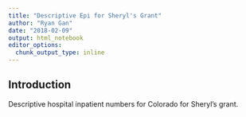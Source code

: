 ```yaml
---
title: "Descriptive Epi for Sheryl's Grant"
author: "Ryan Gan"
date: "2018-02-09"
output: html_notebook
editor_options: 
  chunk_output_type: inline
---
```


## Introduction

Descriptive hospital inpatient numbers for Colorado for Sheryl's grant.

```r

```



